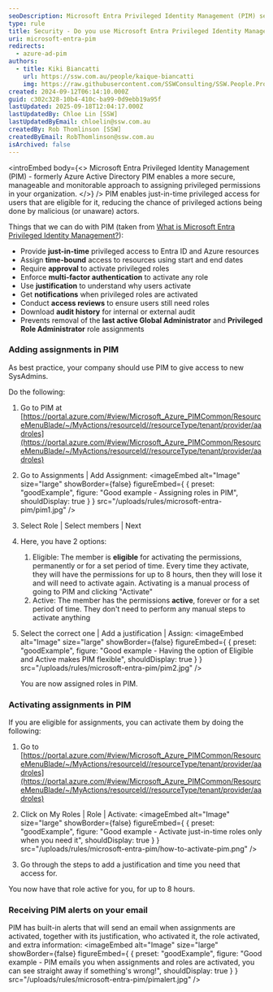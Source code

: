```yaml
---
seoDescription: Microsoft Entra Privileged Identity Management (PIM) secures and simplifies privileged access management for your organization.
type: rule
title: Security - Do you use Microsoft Entra Privileged Identity Management?
uri: microsoft-entra-pim
redirects:
  - azure-ad-pim
authors:
  - title: Kiki Biancatti
    url: https://ssw.com.au/people/kaique-biancatti
    img: https://raw.githubusercontent.com/SSWConsulting/SSW.People.Profiles/main/Kaique-Biancatti/Images/Kaique-Biancatti-Profile.jpg
created: 2024-09-12T06:14:10.000Z
guid: c302c328-10b4-410c-ba99-0d9ebb19a95f
lastUpdated: 2025-09-18T12:04:17.000Z
lastUpdatedBy: Chloe Lin [SSW]
lastUpdatedByEmail: chloelin@ssw.com.au
createdBy: Rob Thomlinson [SSW]
createdByEmail: RobThomlinson@ssw.com.au
isArchived: false
---
```


<introEmbed
  body={<>
Microsoft Entra Privileged Identity Management (PIM) - formerly Azure Active Directory PIM enables a more secure, manageable and monitorable approach to assigning privileged permissions in your organization.
  </>}
/>
PIM enables just-in-time privileged access for users that are eligible for it, reducing the chance of privileged actions being done by malicious (or unaware) actors.

Things that we can do with PIM (taken from [What is Microsoft Entra Privileged Identity Management?](https://learn.microsoft.com/en-us/entra/id-governance/privileged-identity-management/pim-configure?WT.mc_id=ES-MVP-33518)):

* Provide **just-in-time** privileged access to Entra ID and Azure resources
* Assign **time-bound** access to resources using start and end dates
* Require **approval** to activate privileged roles
* Enforce **multi-factor authentication** to activate any role
* Use **justification** to understand why users activate
* Get **notifications** when privileged roles are activated
* Conduct **access reviews** to ensure users still need roles
* Download **audit history** for internal or external audit
* Prevents removal of the **last active Global Administrator** and **Privileged Role Administrator** role assignments

### Adding assignments in PIM

As best practice, your company should use PIM to give access to new SysAdmins.

Do the following:

1. Go to PIM at [https://portal.azure.com/#view/Microsoft_Azure_PIMCommon/ResourceMenuBlade/~/MyActions/resourceId//resourceType/tenant/provider/aadroles](https://portal.azure.com/#view/Microsoft_Azure_PIMCommon/ResourceMenuBlade/~/MyActions/resourceId//resourceType/tenant/provider/aadroles)
2. Go to Assignments | Add Assignment:
<imageEmbed
  alt="Image"
  size="large"
  showBorder={false}
  figureEmbed={ {
    preset: "goodExample",
    figure: "Good example - Assigning roles in PIM",
    shouldDisplay: true
  } }
  src="/uploads/rules/microsoft-entra-pim/pim1.jpg"
/>

3. Select Role | Select members | Next
4. Here, you have 2 options:

   1. Eligible: The member is **eligible** for activating the permissions, permanently or for a set period of time. Every time they activate, they will have the permissions for up to 8 hours, then they will lose it and will need to activate again. Activating is a manual process of going to PIM and clicking "Activate"
   2. Active: The member has the permissions **active**, forever or for a set period of time. They don't need to perform any manual steps to activate anything

5. Select the correct one | Add a justification | Assign:
<imageEmbed
  alt="Image"
  size="large"
  showBorder={false}
  figureEmbed={ {
    preset: "goodExample",
    figure: "Good example - Having the option of Eligible and Active makes PIM flexible",
    shouldDisplay: true
  } }
  src="/uploads/rules/microsoft-entra-pim/pim2.jpg"
/>

   You are now assigned roles in PIM.

### Activating assignments in PIM

If you are eligible for assignments, you can activate them by doing the following:

1. Go to [https://portal.azure.com/#view/Microsoft_Azure_PIMCommon/ResourceMenuBlade/~/MyActions/resourceId//resourceType/tenant/provider/aadroles](https://portal.azure.com/#view/Microsoft_Azure_PIMCommon/ResourceMenuBlade/~/MyActions/resourceId//resourceType/tenant/provider/aadroles)

2. Click on My Roles | Role | Activate:
<imageEmbed
  alt="Image"
  size="large"
  showBorder={false}
  figureEmbed={ {
    preset: "goodExample",
    figure: "Good example - Activate just-in-time roles only when you need it",
    shouldDisplay: true
  } }
  src="/uploads/rules/microsoft-entra-pim/how-to-activate-pim.png"
/>

3. Go through the steps to add a justification and time you need that access for.

You now have that role active for you, for up to 8 hours.

### Receiving PIM alerts on your email

PIM has built-in alerts that will send an email when assignments are activated, together with its justification, who activated it, the role activated, and extra information:
<imageEmbed
  alt="Image"
  size="large"
  showBorder={false}
  figureEmbed={ {
    preset: "goodExample",
    figure: "Good example - PIM emails you when assignments and roles are activated, you can see straight away if something's wrong!",
    shouldDisplay: true
  } }
  src="/uploads/rules/microsoft-entra-pim/pimalert.jpg"
/>
